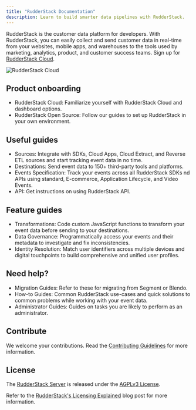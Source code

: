 ```yaml
---
title: "RudderStack Documentation"
description: Learn to build smarter data pipelines with RudderStack.
---
```


RudderStack is the customer data platform for developers. With RudderStack, you can easily collect and send customer data in real-time from your websites, mobile apps, and warehouses to the tools used by marketing, analytics, product, and customer success teams. Sign up for <a href="https://app.rudderstack.com/signup?type=freetrial" target="_blank">RudderStack Cloud</a>.

<img src="/assets/rs-cloud/rs-cloud-workflow.png" alt="RudderStack Cloud" />

## Product onboarding

* <Link to="/get-started/rudderstack-cloud/">RudderStack Cloud</Link>: Familiarize yourself with RudderStack Cloud and dashboard options.

* <Link to="/get-started/rudderstack-open-source/">RudderStack Open Source</Link>: Follow our guides to set up RudderStack in your own environment.


## Useful guides

* <Link to="/sources/">Sources</Link>: Integrate with SDKs, Cloud Apps, Cloud Extract, and Reverse ETL sources and start tracking event data in no time.

* <Link to="/destinations/overview/">Destinations</Link>: Send event data to 150+ third-party tools and platforms.

* <Link to="/event-spec/standard-events/">Events Specification</Link>: Track your events across all RudderStack SDKs nd APIs using standard, E-commerce, Application Lifecycle, and Video Events.

* <Link to="/event-spec/standard-events/">API</Link>: Get instructions on using RudderStack API.

## Feature guides

* <Link to="/features/transformations/">Transformations</Link>: Code custom JavaScript functions to transform your event data before sending to your destinations.

* <Link to="/features/data-governance/">Data Governance</Link>: Programmatically access your events and their metadata to investigate and fix inconsistencies.

* <Link to="/features/identity-resolution/">Identity Resolution</Link>: Match user identifiers across multiple devices and digital touchpoints to build comprehensive and unified user profiles. 


## Need help?

* <Link to="/user-guides/migration-guides/">Migration Guides</Link>: Refer to these for migrating from Segment or Blendo.

* <Link to="/user-guides/how-to-guides/">How-to Guides</Link>: Common RudderStack use-cases and quick solutions to common problems while working with your event data.

* <Link to="/user-guides/administrators-guide/">Administrator Guides</Link>: Guides on tasks you are likely to perform as an administrator.


## Contribute

We welcome your contributions. Read the [Contributing Guidelines](https://github.com/rudderlabs/rudder-server/blob/master/CONTRIBUTING.md) for more information.

## License

The [RudderStack Server](https://github.com/rudderlabs/rudder-server) is released under the [AGPLv3 License](https://www.gnu.org/licenses/agpl-3.0-standalone.html).

<div class="successBlock">

Refer to the <a href="https://rudderstack.com/blog/rudderstacks-licensing-explained" target="_blank">RudderStack's Licensing Explained</a> blog post for more information.
</div>



